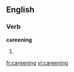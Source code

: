 ==English==

===Verb===
'''careening'''

# {{present participle of|[[careen]]}}

[[fr:careening]]
[[vi:careening]]